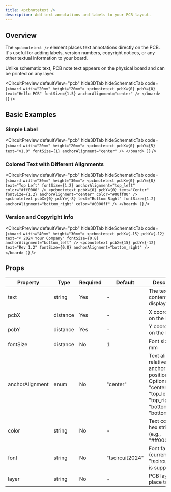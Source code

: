 ```yaml
---
title: <pcbnotetext />
description: Add text annotations and labels to your PCB layout.
---
```


## Overview

The `<pcbnotetext />` element places text annotations directly on the PCB. It's useful for adding labels, version numbers, copyright notices, or any other textual information to your board.

Unlike schematic text, PCB note text appears on the physical board and can be printed on any layer.


<CircuitPreview
  defaultView="pcb"
  hide3DTab
  hideSchematicTab
  code={`
  <board width="20mm" height="20mm">
    <pcbnotetext
      pcbX={0}
      pcbY={0}
      text="Hello PCB"
      fontSize={1.5}
      anchorAlignment="center"
    />
  </board>
)
`}
/>

## Basic Examples

### Simple Label

<CircuitPreview
  defaultView="pcb"
  hide3DTab
  hideSchematicTab
  code={`
  <board width="20mm" height="20mm">
    <pcbnotetext
      pcbX={0}
      pcbY={5}
      text="v1.0"
      fontSize={1}
      anchorAlignment="center"
    />
  </board>
)
`}
/>

### Colored Text with Different Alignments

<CircuitPreview
  defaultView="pcb"
  hide3DTab
  hideSchematicTab
  code={`
  <board width="30mm" height="30mm">
    <pcbnotetext
      pcbX={0}
      pcbY={8}
      text="Top Left"
      fontSize={1.2}
      anchorAlignment="top_left"
      color="#ff0000"
    />
    <pcbnotetext
      pcbX={0}
      pcbY={0}
      text="Center"
      fontSize={1.2}
      anchorAlignment="center"
      color="#00ff00"
    />
    <pcbnotetext
      pcbX={0}
      pcbY={-8}
      text="Bottom Right"
      fontSize={1.2}
      anchorAlignment="bottom_right"
      color="#0000ff"
    />
  </board>
)
`}
/>

### Version and Copyright Info

<CircuitPreview
  defaultView="pcb"
  hide3DTab
  hideSchematicTab
  code={`
  <board width="40mm" height="30mm">
    <pcbnotetext
      pcbX={-15}
      pcbY={-12}
      text="© 2024 Your Company"
      fontSize={0.8}
      anchorAlignment="bottom_left"
    />
    <pcbnotetext
      pcbX={15}
      pcbY={-12}
      text="Rev 1.2"
      fontSize={0.8}
      anchorAlignment="bottom_right"
    />
  </board>
)
`}
/>

## Props

| Property | Type | Required | Default | Description |
|----------|------|----------|---------|-------------|
| text | string | Yes | - | The text content to display |
| pcbX | distance | Yes | - | X coordinate on the PCB |
| pcbY | distance | Yes | - | Y coordinate on the PCB |
| fontSize | distance | No | 1 | Font size in mm |
| anchorAlignment | enum | No | "center" | Text alignment relative to anchor position. Options: "center", "top_left", "top_right", "bottom_left", "bottom_right" |
| color | string | No | - | Text color as hex string (e.g., "#ff0000") |
| font | string | No | "tscircuit2024" | Font family (currently only "tscircuit2024" is supported) |
| layer | string | No | - | PCB layer to place text on |

